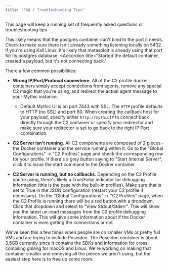 ```yaml
---
title: "FAQ / Troubleshooting Tips"
---
```


This page will keep a running set of frequently asked questions or troubleshooting tips

<AccordionGroup>
  <Accordion
    title="Tried starting Mythic, but the mythic\_postgres container keeps restarting."
  >

This likely means that the postgres container can't bind to the port it needs. Check to make sure there isn't already something listening locally on 5432. If you're using Kali Linux, it's likely that metasploit is already using that port for its postgres database.
</Accordion>
  <Accordion
    title="Started the default container, created a payload, but it's not connecting back."
  >

There a few common possibilities:

* **Wrong IP/Port/Protocol somewhere**. All of the C2 profile docker containers simply accept connections from agents, remove any special C2 magic that you're using, and redirect the actual agent message to your Mythic instance.

  * Default Mythic UI is on port 7443 with SSL. The `HTTP` profile defaults to HTTP (no SSL) and port 80. When creating the callback host for your payload, specify either `http://mythicIP` to connect back directly through the C2 container or specify your redirector and make sure your redirector is set to go back to the right IP:Port combination.

* **C2 Server isn't running**. All C2 components are composed of 2 pieces - the Docker container and the service running within it. Go to the "Global Configurations" -> "C2 Profiles" page and check the corresponding row for your profile. If there's a grey button saying to "Start Internal Server", click it to issue the start command to the Docker container.

* **C2 Server is running, but no callbacks**. Depending on the C2 Profile you're using, there's likely a True/False indicator for debugging information (this is the case with the built-in profiles). Make sure that is set to True in the JSON configuration (restart your C2 profile if necessary). On the "Global Configurations" -> "C2 Profiles" page, when the C2 Profile is running there will be a red button with a dropdown. Click that dropdown and select to "View Stdout/Stderr". This will show you the latest un-read messages from the C2 profile debugging information. This will give some information about if the Docker container is even getting the connections or not.
</Accordion>
  <Accordion
    title="Trying to start Mythic, but getting a memory space error?"
  >

We've seen this a few times when people are on smaller VMs or pretty full VMs and are trying to include Poseidon. The Poseidon container is about 3.5GB currently since it contains the SDKs and information for cross compiling golang for macOS and Linux. We're working on making that container smaller and removing all the pieces we aren't using, but the easiest step here is to free up some room.

</Accordion>
</AccordionGroup>

